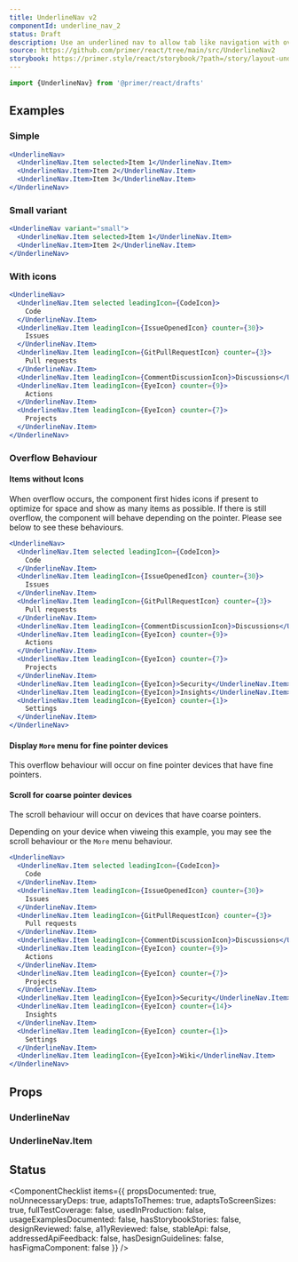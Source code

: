 ```yaml
---
title: UnderlineNav v2
componentId: underline_nav_2
status: Draft
description: Use an underlined nav to allow tab like navigation with overflow behaviour in your UI.
source: https://github.com/primer/react/tree/main/src/UnderlineNav2
storybook: https://primer.style/react/storybook/?path=/story/layout-underlinenav
---
```


```js
import {UnderlineNav} from '@primer/react/drafts'
```

## Examples

### Simple

```jsx live drafts
<UnderlineNav>
  <UnderlineNav.Item selected>Item 1</UnderlineNav.Item>
  <UnderlineNav.Item>Item 2</UnderlineNav.Item>
  <UnderlineNav.Item>Item 3</UnderlineNav.Item>
</UnderlineNav>
```

### Small variant

```jsx live drafts
<UnderlineNav variant="small">
  <UnderlineNav.Item selected>Item 1</UnderlineNav.Item>
  <UnderlineNav.Item>Item 2</UnderlineNav.Item>
</UnderlineNav>
```

### With icons

```jsx live drafts
<UnderlineNav>
  <UnderlineNav.Item selected leadingIcon={CodeIcon}>
    Code
  </UnderlineNav.Item>
  <UnderlineNav.Item leadingIcon={IssueOpenedIcon} counter={30}>
    Issues
  </UnderlineNav.Item>
  <UnderlineNav.Item leadingIcon={GitPullRequestIcon} counter={3}>
    Pull requests
  </UnderlineNav.Item>
  <UnderlineNav.Item leadingIcon={CommentDiscussionIcon}>Discussions</UnderlineNav.Item>
  <UnderlineNav.Item leadingIcon={EyeIcon} counter={9}>
    Actions
  </UnderlineNav.Item>
  <UnderlineNav.Item leadingIcon={EyeIcon} counter={7}>
    Projects
  </UnderlineNav.Item>
</UnderlineNav>
```

### Overflow Behaviour

#### Items without Icons

When overflow occurs, the component first hides icons if present to optimize for space and show as many items as possible.
If there is still overflow, the component will behave depending on the pointer. Please see below to see these behaviours.

```jsx live drafts
<UnderlineNav>
  <UnderlineNav.Item selected leadingIcon={CodeIcon}>
    Code
  </UnderlineNav.Item>
  <UnderlineNav.Item leadingIcon={IssueOpenedIcon} counter={30}>
    Issues
  </UnderlineNav.Item>
  <UnderlineNav.Item leadingIcon={GitPullRequestIcon} counter={3}>
    Pull requests
  </UnderlineNav.Item>
  <UnderlineNav.Item leadingIcon={CommentDiscussionIcon}>Discussions</UnderlineNav.Item>
  <UnderlineNav.Item leadingIcon={EyeIcon} counter={9}>
    Actions
  </UnderlineNav.Item>
  <UnderlineNav.Item leadingIcon={EyeIcon} counter={7}>
    Projects
  </UnderlineNav.Item>
  <UnderlineNav.Item leadingIcon={EyeIcon}>Security</UnderlineNav.Item>
  <UnderlineNav.Item leadingIcon={EyeIcon}>Insights</UnderlineNav.Item>
  <UnderlineNav.Item leadingIcon={EyeIcon} counter={1}>
    Settings
  </UnderlineNav.Item>
</UnderlineNav>
```

#### Display `More` menu for fine pointer devices

This overflow behaviour will occur on fine pointer devices that have fine pointers.

#### Scroll for coarse pointer devices

The scroll behaviour will occur on devices that have coarse pointers.

Depending on your device when viweing this example, you may see the scroll behaviour or the `More` menu behaviour.

```jsx live drafts
<UnderlineNav>
  <UnderlineNav.Item selected leadingIcon={CodeIcon}>
    Code
  </UnderlineNav.Item>
  <UnderlineNav.Item leadingIcon={IssueOpenedIcon} counter={30}>
    Issues
  </UnderlineNav.Item>
  <UnderlineNav.Item leadingIcon={GitPullRequestIcon} counter={3}>
    Pull requests
  </UnderlineNav.Item>
  <UnderlineNav.Item leadingIcon={CommentDiscussionIcon}>Discussions</UnderlineNav.Item>
  <UnderlineNav.Item leadingIcon={EyeIcon} counter={9}>
    Actions
  </UnderlineNav.Item>
  <UnderlineNav.Item leadingIcon={EyeIcon} counter={7}>
    Projects
  </UnderlineNav.Item>
  <UnderlineNav.Item leadingIcon={EyeIcon}>Security</UnderlineNav.Item>
  <UnderlineNav.Item leadingIcon={EyeIcon} counter={14}>
    Insights
  </UnderlineNav.Item>
  <UnderlineNav.Item leadingIcon={EyeIcon} counter={1}>
    Settings
  </UnderlineNav.Item>
  <UnderlineNav.Item leadingIcon={EyeIcon}>Wiki</UnderlineNav.Item>
</UnderlineNav>
```

## Props

### UnderlineNav

<PropsTable>
  <PropsTableRow name="aria-label" type="string" />
  <PropsTableRow name="aria-labelledby" type="string" />
  <PropsTableRow name="aria-describedby" type="string" />
  <PropsTableRow name="align" type="right | left" defaultValue="left" description="The alignment of the nav links" />
  <PropsTableRow
    name="variant"
    type="default | small"
    defaultValue="default"
    description="The alignment of the nav links"
  />
  <PropsTableRow
    name="afterSelect"
    type="(event) => void"
    description="The handler that gets called when a nav link child is selected"
  />
  <PropsTableSxRow />
</PropsTable>

### UnderlineNav.Item

<PropsTable>
  <PropsTableRow name="leadingIcon" type="Component" description="The leading icon comes before item label" />
  <PropsTableRow name="selected" type="boolean" description="Whether the link is selected" />
  <PropsTableRow
    name="onSelect"
    type="(event) => void"
    description="The handler that gets called when a nav link is selected"
  />
  <PropsTableRow
    name="as"
    type="string | Component"
    defaultValue="a"
    description="What kind of component needs to be rendered"
  />
  <PropsTableSxRow />
</PropsTable>

## Status

<ComponentChecklist
  items={{
    propsDocumented: true,
    noUnnecessaryDeps: true,
    adaptsToThemes: true,
    adaptsToScreenSizes: true,
    fullTestCoverage: false,
    usedInProduction: false,
    usageExamplesDocumented: false,
    hasStorybookStories: false,
    designReviewed: false,
    a11yReviewed: false,
    stableApi: false,
    addressedApiFeedback: false,
    hasDesignGuidelines: false,
    hasFigmaComponent: false
  }}
/>
